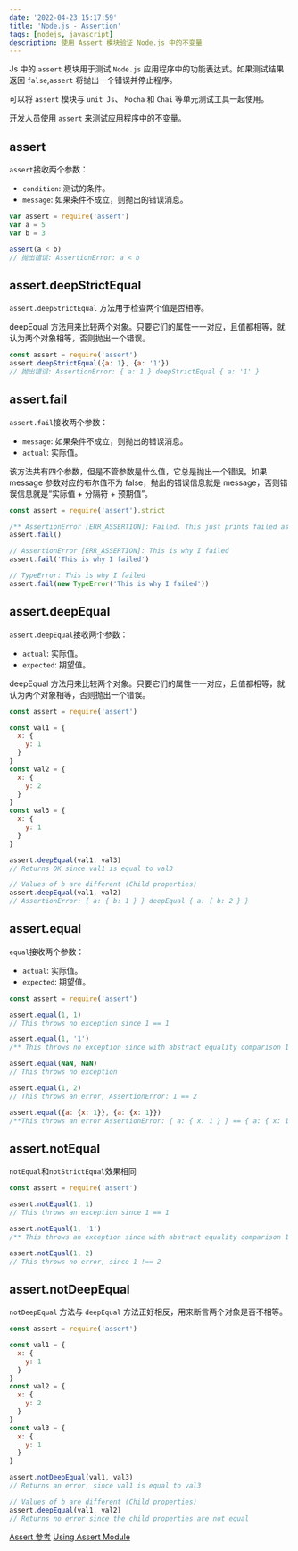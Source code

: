 ```yaml
---
date: '2022-04-23 15:17:59'
title: 'Node.js - Assertion'
tags: [nodejs, javascript]
description: 使用 Assert 模块验证 Node.js 中的不变量
---
```


Js 中的 `assert` 模块用于测试 `Node.js` 应用程序中的功能表达式。如果测试结果返回 `false`,`assert` 将抛出一个错误并停止程序。

可以将 `assert` 模块与 `unit Js`、 `Mocha` 和 `Chai` 等单元测试工具一起使用。

开发人员使用 `assert` 来测试应用程序中的不变量。

## assert

`assert`接收两个参数：

- `condition`: 测试的条件。
- `message`: 如果条件不成立，则抛出的错误消息。

```js
var assert = require('assert')
var a = 5
var b = 3

assert(a < b)
// 抛出错误: AssertionError: a < b
```

## assert.deepStrictEqual

`assert.deepStrictEqual` 方法用于检查两个值是否相等。

deepEqual 方法用来比较两个对象。只要它们的属性一一对应，且值都相等，就认为两个对象相等，否则抛出一个错误。

```js
const assert = require('assert')
assert.deepStrictEqual({a: 1}, {a: '1'})
// 抛出错误: AssertionError: { a: 1 } deepStrictEqual { a: '1' }
```

## assert.fail

`assert.fail`接收两个参数：

- `message`: 如果条件不成立，则抛出的错误消息。
- `actual`: 实际值。

该方法共有四个参数，但是不管参数是什么值，它总是抛出一个错误。如果 message 参数对应的布尔值不为 false，抛出的错误信息就是 message，否则错误信息就是“实际值 + 分隔符 + 预期值”。

```js
const assert = require('assert').strict

/** AssertionError [ERR_ASSERTION]: Failed. This just prints failed as error message. This is not a good practice**/
assert.fail()

// AssertionError [ERR_ASSERTION]: This is why I failed
assert.fail('This is why I failed')

// TypeError: This is why I failed
assert.fail(new TypeError('This is why I failed'))
```

## assert.deepEqual

`assert.deepEqual`接收两个参数：

- `actual`: 实际值。
- `expected`: 期望值。

deepEqual 方法用来比较两个对象。只要它们的属性一一对应，且值都相等，就认为两个对象相等，否则抛出一个错误。

```js
const assert = require('assert')

const val1 = {
  x: {
    y: 1
  }
}
const val2 = {
  x: {
    y: 2
  }
}
const val3 = {
  x: {
    y: 1
  }
}

assert.deepEqual(val1, val3)
// Returns OK since val1 is equal to val3

// Values of b are different (Child properties)
assert.deepEqual(val1, val2)
// AssertionError: { a: { b: 1 } } deepEqual { a: { b: 2 } }
```

## assert.equal

`equal`接收两个参数：

- `actual`: 实际值。
- `expected`: 期望值。

```js
const assert = require('assert')

assert.equal(1, 1)
// This throws no exception since 1 == 1

assert.equal(1, '1')
/** This throws no exception since with abstract equality comparison 1 == '1' **/

assert.equal(NaN, NaN)
// This throws no exception

assert.equal(1, 2)
// This throws an error, AssertionError: 1 == 2

assert.equal({a: {x: 1}}, {a: {x: 1}})
/**This throws an error AssertionError: { a: { x: 1 } } == { a: { x: 1 } } because it dosen't check child value**/
```

## assert.notEqual

`notEqual`和`notStrictEqual`效果相同

```js
const assert = require('assert')

assert.notEqual(1, 1)
// This throws an exception since 1 == 1

assert.notEqual(1, '1')
/** This throws an exception since with abstract equality comparison 1 == '1' **/

assert.notEqual(1, 2)
// This throws no error, since 1 !== 2
```

## assert.notDeepEqual

`notDeepEqual` 方法与 `deepEqual` 方法正好相反，用来断言两个对象是否不相等。

```js
const assert = require('assert')

const val1 = {
  x: {
    y: 1
  }
}
const val2 = {
  x: {
    y: 2
  }
}
const val3 = {
  x: {
    y: 1
  }
}

assert.notDeepEqual(val1, val3)
// Returns an error, since val1 is equal to val3

// Values of b are different (Child properties)
assert.deepEqual(val1, val2)
// Returns no error since the child properties are not equal
```

[Assert 参考](https://javascript.ruanyifeng.com/nodejs/assert.html#toc5)
[Using Assert Module](https://blog.logrocket.com/using-assert-modules-to-verify-invariants-in-nodejs/)
